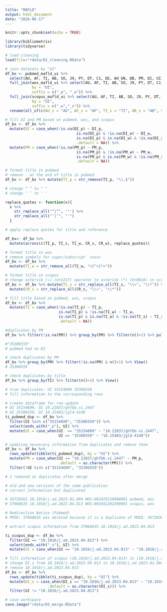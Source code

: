 ---
title: "MAFLD"
output: html_document
date: "2026-06-17"
---

```{r setup, include=FALSE}
knitr::opts_chunk$set(echo = TRUE)
```

```{r}
library(bibliometrix)
library(tidyverse)
```

```{r}
# load cleaning
load(file="rdata/02_cleaning.RData")
```


```{r}
# join datasets by "UI"
df_bx <- pubmed_mafld_ui %>% 
  select(AU, AF, TI, AB, SO, J9, PY, DT, C1, DE, AU_UN, DB, PM, DI, UI) %>%
  full_join(wos_mafld_ui %>% select(AU, AF, TI, AB, SO, J9, PY, DT, C1, DE, AU_UN, TC, CR, DB, DI, PM, UI),
            by = "UI",
            suffix = c("_p", "_w")) %>%
  full_join(scopus_mafld_ui %>% select(AU, AF, TI, AB, SO, J9, PY, DT, C1, DE, AU_UN, TC, CR, DB, DI, PM, UI),
            by = "UI",
            suffix = c("_w","_s")) %>% 
  rename(all_of(c(AU_s = "AU", AF_s = "AF", TI_s = "TI", AB_s = "AB", SO_s = "SO", J9_s = "J9", PY_s = "PY", DT_s = "DT", C1_s = "C1", DB_s = "DB", DE_s = "DE", AU_UN_s = "AU_UN", DI_s = "DI", PM_s = "PM")))
```


```{r}
# fill DI and PM based on pubmed, wos, and scopus
df_bx <- df_bx %>% 
  mutate(DI = case_when(!is.na(DI_p) ~ DI_p,
                                is.na(DI_p) & !is.na(DI_w) ~ DI_w,
                                is.na(DI_p) & is.na(DI_w) & !is.na(DI_s) ~ DI_s,
                                .default = NA)) %>%
  mutate(PM = case_when(!is.na(PM_p) ~ PM_p,
                                is.na(PM_p) & !is.na(PM_w) ~ PM_w,
                                is.na(PM_p) & is.na(PM_w) & !is.na(PM_s) ~ PM_s,
                                .default = NA))
```

```{r}
# format title in pubmed
# remove . at the end of title in pubmed
df_bx <- df_bx %>% mutate(TI_p = str_remove(TI_p, "\\.$"))
```

```{r}
# change “ ” to " "
# change ‘ ’ to ' '

replace_quotes <- function(x){
  x %>%
    str_replace_all("“|”", '"') %>%
    str_replace_all("‘|’", "'")
  }
```

```{r}
# apply replace quotes for title and reference

df_bx<- df_bx %>%
  mutate(across(c(TI_p, TI_s, TI_w, CR_s, CR_w), replace_quotes))
```

```{r}
# format title in wos
# remove symbols for super/subscript  <xxx> 
df_bx <- df_bx %>%
  mutate(TI_w = str_remove_all(TI_w, "<[^>]*>"))
```

```{r}
# format title in scopus
# change asterisk (∗) (U+2217) operator to asterisk (*) (U+002A) in scopus
df_bx <- df_bx %>% mutate(TI_s = str_replace_all(TI_s, "\\∗", "\\*")) %>%
  mutate(CR_s = str_replace_all(CR_s, "\\∗", "\\*"))
```

```{r}
# fill title based on pubmed, wos, scopus
df_bx <- df_bx %>% 
  mutate(TI = case_when(!is.na(TI_p) ~ TI_p,
                        is.na(TI_p) & !is.na(TI_w) ~ TI_w,
                        is.na(TI_p) & is.na(TI_w) & !is.na(TI_s) ~ TI_s,
                        .default = NA))
```

```{r}
#duplicates by PM
df_bx %>% filter(!is.na(PM)) %>% group_by(PM) %>% filter(n()>1) %>% pull(PM) %>% unique()

#"35306559"
# pubmed had no DI
```

```{r}
# check duplicates by PM
df_bx %>% group_by(PM) %>% filter(!is.na(PM) & n()>1) %>% View()
# 35306559
```

```{r}
# check duplicates by title
df_bx %>% group_by(TI) %>% filter(n()>1) %>% View()

# true duplicates: UI 35154609 35306559
# fill information to the corresponding rows
```

```{r}
# create dataframe for row update
# UI 35154609, DI 10.22037/ghfbb.vi.2447
# UI 35306559, DI 10.15403/jgld-4148
ti_pubmed_dup <- df_bx %>% 
  filter(UI %in% c("35154609", "35306559")) %>%
  select(ends_with("_p"), UI) %>%
  mutate(UI = case_when(UI  == "35154609" ~ "10.22037/ghfbb.vi.2447",
                        UI == "35306559" ~ "10.15403/jgld-4148"))
```

```{r}
# updating necessary information from duplicates and remove them
df_bx <- df_bx %>%
  rows_update(tibble(ti_pubmed_dup), by = "UI") %>%
  mutate(PM = case_when(UI == "10.22037/ghfbb.vi.2447" ~ PM_p,
                        .default = as.character(PM))) %>%
  filter(!UI %in% c("35154609", "35306559"))

# 2 removed as duplicates after merge
```

```{r}
# old and new versions of the same publication
# correct information but duplicated

# 36720362 10.1016/j.ad.2023.01.004 WOS:001029228000001 pubmed, wos
# 37068635 10.1016/j.ad.2023.04.013 WOS:001042202500001 scopus, wos

# Redirection Notice (Pubmed)
# PMID: 37068635 was deleted because it is a duplicate of PMID: 36720362

# extract scopus information from 37068635 10.1016/j.ad.2023.04.013

ti_scopus_dup <- df_bx %>% 
  filter(UI == "10.1016/j.ad.2023.04.013") %>%
  select(ends_with("_s"), UI) %>%
  mutate(UI = case_when(UI == "10.1016/j.ad.2023.04.013" ~ "10.1016/j.ad.2023.01.004"))
```

```{r}
# fill information of scopus (10.1016/j.ad.2023.04.013) in (10.1016/j.ad.2023.01.004)
# change DI_s from 10.1016/j.ad.2023.04.013 to 10.1016/j.ad.2023.01.004
# remove 10.1016/j.ad.2023.04.013
df_bx <- df_bx %>%
  rows_update(tibble(ti_scopus_dup), by = "UI") %>%
  mutate(DI_s = case_when(DI_s == "10.1016/j.ad.2023.04.013" ~ "10.1016/j.ad.2023.01.004",
                   .default = as.character(DI_s))) %>%
  filter(UI != "10.1016/j.ad.2023.04.013")
```

```{r}
# save workspace
save.image("rdata/03_merge.RData")
```
